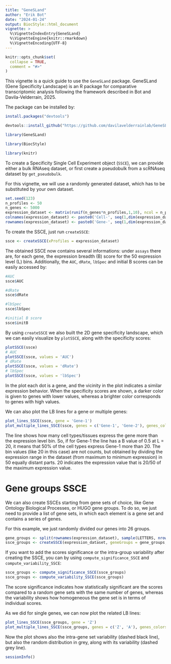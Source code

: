 ```yaml
---
title: "GeneSLand"
author: "Erik Bot"
date: "2024-01-24"
output: BiocStyle::html_document
vignette: >
  %\VignetteIndexEntry{GeneSLand}
  %\VignetteEngine{knitr::rmarkdown}
  %\VignetteEncoding{UTF-8}
---
```


```r
knitr::opts_chunk$set(
  collapse = TRUE,
  comment = "#>"
)
```

This vignette is a quick guide to use the `GeneSLand` package. 
GeneSLand (Gene Specificity Landscape) is an R package for comparative transcriptomic analysis following the framework described in Bot and Davila-Velderrain, 2025.

The package can be installed by:

```r
install.packages("devtools")

devtools::install_github("https://github.com/davilavelderrainlab/GeneSLand")
```

```r
library(GeneSLand)
```

```r
library(BiocStyle)
```

```r
library(knitr)
```

To create a Specificity Single Cell Experiment object (`SSCE`), we can provide either a bulk RNAseq dataset, or first create a pseudobulk from a scRNAseq dataset by `get_pseudobulk`.

For this vignette, we will use a randomly generated dataset, which has to be substituted by your own dataset.

```r
set.seed(123)
n_profiles <- 50
n_genes <- 5000
expression_dataset <- matrix(runif(n_genes*n_profiles,1,10), ncol = n_profiles)
colnames(expression_dataset) <- paste0('Cell-', seq(1,dim(expression_dataset)[2]))
rownames(expression_dataset) <- paste0('Gene-', seq(1,dim(expression_dataset)[1]))
```

To create the SSCE, just run `createSSCE`:
 
```r
ssce <- createSSCE(xProfiles = expression_dataset)
```

The obtained SSCE now contains several informations: under `assays` there are, for each gene, the expression breadth (B) score for the 50 expression level (L) bins. Additionally, the `AUC`, `dRate`, `lbSpec` and initial B scores can be easily accessed by:

```r
#AUC
ssce$AUC

#dRate
ssce$dRate

#lbSpec
ssce$lbSpec

#initial B score
ssce$initB
```

By using `createSSCE` we also built the 2D gene specificity landscape, which we can easily visualize by `plotSSCE`, along with the specificity scores:

```r
plotSSCE(ssce)
# AUC
plotSSCE(ssce, values = 'AUC')
# dRate
plotSSCE(ssce, values = 'dRate')
# lbSpec
plotSSCE(ssce, values = 'lbSpec')
```

In the plot each dot is a gene, and the vicinity in the plot indicates a similar expression behavior. 
When the specificity scores are shown, a darker color is given to genes with lower values, whereas a brighter color corresponds to genes with high values.

We can also plot the LB lines for a gene or multiple genes:

```r
plot_lines_SSCE(ssce, gene = 'Gene-1')
plot_multiple_lines_SSCE(ssce, genes = c('Gene-1', 'Gene-2'), genes_colors = c('red', 'blue'))
```

The line shows how many cell types/tissues express the gene more than the expression level bin. 
So, if for Gene-1 the line has a B value of 0.5 at L = 20, it means that 50% of the cell types express Gene-1 more than 20. 
The bin values (like 20 in this case) are not counts, but obtained by dividing the expression range in the dataset (from maximum to minimum expression) in 50 equally distant parts. 20 indicates the expression value that is 20/50 of the maximum expression value.

# Gene groups SSCE

We can also create SSCEs starting from gene sets of choice, like Gene Ontology Biological Processes, or HUGO gene groups. To do so, we just need to provide a list of gene sets, in which each element is a gene set and contains a series of genes.

For this example, we just randomly divided our genes into 26 groups.

```r
gene_groups <- split(rownames(expression_dataset), sample(LETTERS, nrow(expression_dataset), replace = TRUE))
ssce_groups <- createSSCE(expression_dataset, geneGroups = gene_groups, nRand = 20)
```

If you want to add the scores significance or the intra-group variability after creating the SSCE, 
you can by using `compute_significance_SSCE` and `compute_variability_SSCE`:

```r
ssce_groups <- compute_significance_SSCE(ssce_groups)
ssce_groups <- compute_variability_SSCE(ssce_groups)
```

The score significance indicates how statistically significant are the scores compared to a random gene sets with the same number of genes, whereas the variability shows how homogeneous the gene set is in terms of individual scores.

As we did for single genes, we can now plot the related LB lines:

```r
plot_lines_SSCE(ssce_groups, gene = 'Z')
plot_multiple_lines_SSCE(ssce_groups, genes = c('Z', 'A'), genes_colors = c('red', 'blue'))
```

Now the plot shows also the intra-gene set variability (dashed black line), but also the random distribution in grey, along with its variability (dashed grey line).

```r
sessionInfo()
```


